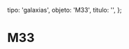 
  tipo: 'galaxias',
  objeto: 'M33',
  titulo: '',
};

# M33

<Imagen
  src="registro/m33_20121200_1_m33lrgbpro.jpg"
  fecha="20121200"
/>